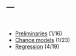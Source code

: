 ---
---

<br>

* [Preliminaries](lectures/Preliminaries.html) (1/16)
* [Chance models](lectures/ChanceModels.html) (1/23)
* [Regression](lectures/Regression.html) (4/19)
